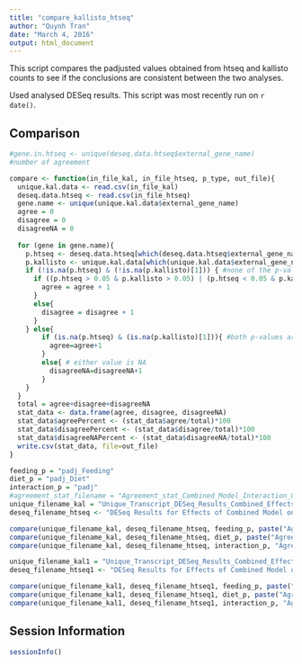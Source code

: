 ```yaml
---
title: "compare_kallisto_htseq"
author: "Quynh Tran"
date: "March 4, 2016"
output: html_document
---
```

This script compares the padjusted values obtained from htseq and kallisto counts to see if the conclusions are consistent between the two analyses.

Used analysed DESeq results.  This script was most recently run on `r date()`.

Comparison 
-------

```r
#gene.in.htseq <- unique(deseq.data.htseq$external_gene_name)
#number of agreement

compare <- function(in_file_kal, in_file_htseq, p_type, out_file){
  unique.kal.data <- read.csv(in_file_kal)
  deseq.data.htseq <- read.csv(in_file_htseq)
  gene.name <- unique(unique.kal.data$external_gene_name)
  agree = 0
  disagree = 0
  disagreeNA = 0
  
  for (gene in gene.name){
    p.htseq <- deseq.data.htseq[which(deseq.data.htseq$external_gene_name==gene), p_type]
    p.kallisto <- unique.kal.data[which(unique.kal.data$external_gene_name==gene), p_type]
    if (!is.na(p.htseq) & (!is.na(p.kallisto)[1])) { #none of the p-values are NA
      if ((p.htseq > 0.05 & p.kallisto > 0.05) | (p.htseq < 0.05 & p.kallisto < 0.05)){
        agree = agree + 1
      }
      else{
        disagree = disagree + 1
      }
    } else{
        if (is.na(p.htseq) & (is.na(p.kallisto)[1])){ #both p-values are NA
          agree=agree+1
        }
        else{ # either value is NA
          disagreeNA=disagreeNA+1
        }
    }
  }
  total = agree+disagree+disagreeNA
  stat_data <- data.frame(agree, disagree, disagreeNA)
  stat_data$agreePercent <- (stat_data$agree/total)*100
  stat_data$disagreePercent <- (stat_data$disagree/total)*100
  stat_data$disagreeNAPercent <- (stat_data$disagreeNA/total)*100
  write.csv(stat_data, file=out_file)
}

feeding_p = "padj_Feeding"
diet_p = "padj_Diet"
interaction_p = "padj"
#agreement_stat_filename = "Agreement_stat_Combined_Model_Interaction_Quad.csv"
unique_filename_kal = "Unique_Transcript_DESeq_Results_Combined_Effects_Quadriceps_Kallisto.csv"
deseq_filename_htseq <- "DESeq Results for Effects of Combined Model on Quad.csv"

compare(unique_filename_kal, deseq_filename_htseq, feeding_p, paste("Agreement_results/Agreement_stat_Combined_Model", feeding_p, "Quad.csv", sep="_"))
compare(unique_filename_kal, deseq_filename_htseq, diet_p, paste("Agreement_results/Agreement_stat_Combined_Model", diet_p, "Quad.csv",sep="_"))
compare(unique_filename_kal, deseq_filename_htseq, interaction_p, "Agreement_results/Agreement_stat_Combined_Model_Interaction_Quad.csv")

unique_filename_kal1 = "Unique_Transcript_DESeq_Results_Combined_Effects_WAT_Kallisto.csv"
deseq_filename_htseq1 <- "DESeq Results for Effects of Combined Model on WAT.csv"

compare(unique_filename_kal1, deseq_filename_htseq1, feeding_p, paste("Agreement_results/Agreement_stat_Combined_Model", feeding_p, "WAT.csv", sep="_"))
compare(unique_filename_kal1, deseq_filename_htseq1, diet_p, paste("Agreement_results/Agreement_stat_Combined_Model", diet_p, "WAT.csv", sep="_"))
compare(unique_filename_kal1, deseq_filename_htseq1, interaction_p, "Agreement_results/Agreement_stat_Combined_Model_Interaction_WAT.csv")

```

  <!--The number of agreement in conclusions based on padj between htseq and kallisto based counts is . The number of disagreement where one of the p-values is NA is . The number of disagreement when one of the p-values <0.05 but the other is >0.05 is .-->
  
  Session Information
---------------------

```r
sessionInfo()
```